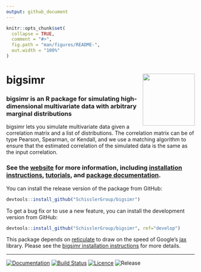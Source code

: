 ```yaml
---
output: github_document
---
```


<!-- README.md is generated from README.Rmd. Please edit that file -->

```r
knitr::opts_chunk$set(
  collapse = TRUE,
  comment = "#>",
  fig.path = "man/figures/README-",
  out.width = "100%"
)
```

# bigsimr <a href='https://github.com/SchisslerGroup/bigsimr'><img src='man/figures/logo.png' align="right" height="139" /></a>

### bigsimr is an R package for simulating high-dimensional multivariate data with arbitrary marginal distributions

bigsimr lets you simulate multivariate data given a correlation matrix and a list of distributions. The correlation matrix can be of type Pearson, Spearman, or Kendall, and we use a matching algorithm to ensure that the estimated correlation of the simulated data is the same as the input correlation.

### See the [website](https://schisslergroup.github.io/bigsimr/) for more information, including [installation instructions](#), [tutorials](https://schisslergroup.github.io/bigsimr/articles/using-rvec.html), and [package documentation](https://schisslergroup.github.io/bigsimr/reference/index.html).

You can install the release version of the package from GitHub:

``` r
devtools::install_github("SchisslerGroup/bigsimr")
```

To get a bug fix or to use a new feature, you can install the development version from GitHub:

``` r
devtools::install_github("SchisslerGroup/bigsimr", ref="develop")
```

This package depends on
[reticulate](https://rstudio.github.io/reticulate/) to draw on the speed
of Google’s [jax](https://github.com/google/jax) library. Please see the [bigsimr installation instructions](#) for more details.

---

<!-- badges: start -->
[![Documentation][docs-stable-img]][docs-stable-url]
[![Build Status][travis-img]][travis-url]
[![Licence][license-img]][license-url]
![Release][release-img]
<!-- badges: end -->


[docs-stable-img]: https://img.shields.io/badge/docs-release-blue.svg
[docs-stable-url]: https://schisslergroup.github.io/bigsimr/reference/index.html

[release-img]: https://img.shields.io/github/v/tag/schisslergroup/bigsimr?label=release&sort=semver

[travis-img]: https://travis-ci.com/SchisslerGroup/bigsimr.svg?branch=master
[travis-url]: https://travis-ci.com/SchisslerGroup/bigsimr

[license-img]: https://img.shields.io/github/license/schisslergroup/bigsimr
[license-url]: https://choosealicense.com/licenses/gpl-3.0/
